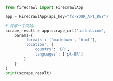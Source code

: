 ```python Python
from firecrawl import FirecrawlApp

app = FirecrawlApp(api_key="fc-YOUR_API_KEY")

# 爬取一个网站:
scrape_result = app.scrape_url('airbnb.com', 
    params={
        'formats': ['markdown', 'html'], 
        'location': {
            'country': 'BR',
            'languages': ['pt-BR']
        }
    }
)
print(scrape_result)